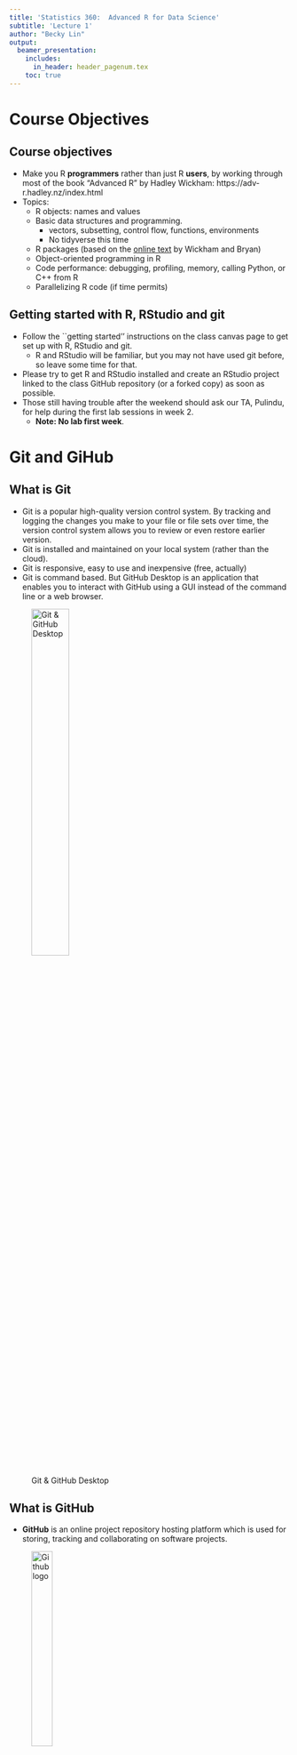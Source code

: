 ```yaml
---
title: 'Statistics 360:  Advanced R for Data Science'
subtitle: 'Lecture 1'
author: "Becky Lin"
output: 
  beamer_presentation:
    includes:
      in_header: header_pagenum.tex
    toc: true
---
```


# Course Objectives

## Course objectives

- Make you R **programmers** rather than just R **users**, by 
working through most of the book "Advanced R" by Hadley Wickham: https://adv-r.hadley.nz/index.html
- Topics:
    - R objects: names and values
    - Basic data structures and programming.
        * vectors, subsetting, control flow, functions, environments
        * No tidyverse this time
    - R packages (based on the [online text](https://r-pkgs.org) 
    by Wickham and Bryan)
    - Object-oriented programming in R
    - Code performance: debugging, profiling, memory, calling 
    Python, or C++ from R
    - Parallelizing R code (if time permits)

## Getting started with R, RStudio and git

- Follow the ``getting started'' instructions on the class canvas 
page to get set up with R, RStudio and git.
    * R and RStudio will be familiar, but you may not have used git
    before, so leave some time for that.
- Please try to get R and RStudio installed and 
create an RStudio project linked to the class GitHub 
repository (or a forked copy) as soon as possible.
- Those still having trouble after the weekend should ask our TA, Pulindu,
for help during the first lab sessions in week 2. 
    - **Note: No lab first week**.


# Git and GiHub

## What is Git

- Git is a popular high-quality version control system. By tracking and logging the changes you make to your file or file sets over time, the version control system allows you to review or even restore earlier version. 
- Git is installed and maintained on your local system (rather than the cloud). 
- Git is responsive, easy to use and inexpensive (free, actually)
- Git is command based. But GitHub Desktop is an application that enables you to interact with GitHub using a GUI instead of the command line or a web browser. 

![Git & GitHub Desktop](git-githubDesktop.png){width=40%}


## What is GitHub
  
- **GitHub** is an online project repository hosting platform which is used for storing, tracking and collaborating on software projects.

![Github logo](github.png){width=30%}


- **GitHub**, can be divided into the **Git** and the **Hub**. 
  * The ``Git" implies the version control system; atoll which allows developers to keep track of the constant revisions of their code.
  * The ``Hub" is the community of like-minded individuals who participate. It is all about the collaborative effect of the community, in reviewing, improving, and deriving new ideas from the uploaded code. 

## Why you should use GitHub

The main benefits of using Github

1. Enhanced collaboration and track changes in your code across versions. It keeps track revisions - who changed what, when and where those files are stored.  
2. Make your contribution to open-source projects. 
3. By using GitHub, you make it easier to Get Excellent documentation. 
4. Showcase your work. GitHub is the best tool for you to attract recruiters. 
5. Once you are a verified GitHub Campus Student, you could create private repos and access various developer tools from GitHub's partners.

## Git vs GitHub

![Git vs Github](Git-github.png){width=100%}

## Reading 

- Welcome, Preface and Chapters 1,2 of the text.

# R objects (ch 1 & 2)

## R objects

- In R, data structures and functions are all referred to 
as "objects".
- Objects are created with the assignment operator `<-`; e.g.,  
`x <- c(1,2,3)`.
    - The objects a user creates from the R console are contained in
    the user's workspace, called the global environment. 
    - Use `ls()` to see a list of all objects in the workspace. 
    - Use `rm(x)` to remove object `x` from the workspace.
    
## Digging deeper

* The above understanding is an over-simplification that
is usually OK, but will sometimes lead to misunderstandings
about  memory usage and when R makes copies of objects
* Object copying is a **major** source of computational overhead in R,
so it pays to understand what will trigger it.
- Reference: text, chapter 2

## Binding names and to objects

- The R code `x <- c(1,2,3)` does two things: (i) creates
an object in computer memory 
that contains the values 1, 2, 3 and (ii) "binds" that object to the 
"name" `x`.

\small

```r
# install.packages("lobstr")
library(lobstr)
x <- c(1,2,3)
ls()
obj_addr(x) # changes every time this code chunk is run
```

\normalsize

## Binding multiple names to the same object

* The following binds the name `y` to the same object
that `x` is bound to.

\small

```r
y <- x
obj_addr(y)
```

\normalsize
![Bind two names to the same object](bind2.png){width=60%} 


## Aside: Syntactic *vs* non-syntactic

* Valid, or "syntactic" names in R can consist of letters, digits, . 
and _ but should start with a letter.
* Names that start with . are hidden from directory listing with `ls()`.
* Names that start with _ or a digit are non-syntactic and will cause
an error.
* If you need to create or access a non-syntatic name, use backward
single-quotes ("backticks").

\small

```r
x <- 1
.x <- 1
`_x` <- 1
ls()
```



## Modifying causes copying

* Modifying a variable causes a copy to be made, with the
modified variable name bound to the copy.

\footnotesize

```r
x <- y <- c(1,2,3)
c(obj_addr(x),obj_addr(y))
y[[3]] <- 4 # Note: x[2] <- 10 has the same effect
c(obj_addr(x),obj_addr(y))
```
\normalsize
![Bindings after copying](bindnew.png){width=40%} 

## Tracing copying

* The `tracemem()` function marks an object so that a message is printed
whenever a copy is made.

\small

```r
x <- c(1,2,3)
tracemem(x)
x[[2]] <- 10
untracemem(x)  # remove the trace
x[[1]] <- 10
```

## More on `tracmem()`

* As the output of `tracemem()` suggests, 
the trace is on the object, not the name:

\small

```r
x <- c(1,2,3)
tracemem(x)
y <- x
c(obj_addr(x),obj_addr(y))
y[[2]] <- 10
c(obj_addr(x),obj_addr(y))
```


## Function calls

* R has a reputation for passing copies to functions, but in fact the
copy-on-modify applies to functions too:

\footnotesize

```r
f <- function(arg) { return(arg) }
x <- c(1,2,3)
y <- f(x) # no copy made, so x and y bound to same obj
c(obj_addr(x),obj_addr(y))
f <- function(arg) { arg <- 2*arg; return(arg) }
y <- f(x) # copy made
c(obj_addr(x),obj_addr(y))
```

## Lists

* List elements point to objects too:

\footnotesize


```r
l1 <- list(1, 2, 3)
c(obj_addr(l1),obj_addr(l1[[1]]),obj_addr(l1[[2]]),obj_addr(l1[[3]]))
# Note: ref(l1) will print a nicely formatted version of the above,
# but doesn't work with my slides
```


## Copy-on-modify in lists


\footnotesize

```r
l1 <- l2 <- list(1,2,3)
```

![Bindings before](listbind2.png){width=30%} 

```r
l2[[3]] <- 4
```

![Bindings after modify](listbindnew.png){width=30%} 

## Copies of lists are said to be "shallow"

* As shown above, we copy the list itself and any list **elements** that are modified. This is called a ``shallow" copy. 
* By contrast, a ``deep" copy would be a copy of all elements.

\footnotesize

```r
l1 <- list(1,2,3)
c(obj_addr(l1),obj_addr(l1[[1]]),obj_addr(l1[[2]]),obj_addr(l1[[3]]))
l1[[3]] <- 4 
c(obj_addr(l1),obj_addr(l1[[1]]),obj_addr(l1[[2]]),obj_addr(l1[[3]]))
```


## Data frames are lists with columns as list items 

\footnotesize

```r
dd <- data.frame(x=1:3,y=4:6)
c(obj_addr(dd[[1]]),obj_addr(dd[[2]]))
dd[,2] <- 7:9
c(obj_addr(dd[[1]]),obj_addr(dd[[2]])) # only changes second element
dd[1,] <- c(11,22)
c(obj_addr(dd[[1]]),obj_addr(dd[[2]])) # changes to both elements
dd[1,1] <- 111
c(obj_addr(dd[[1]]),obj_addr(dd[[2]])) # only changes first element
```

## Beware of data frame overhead

* Data frames are convenient, but the convenience comes at a cost.
    * For example, coercion to/from lists

\footnotesize

```r
dd <- data.frame(x=rnorm(100)) # try yourself with rnorm(1e7)
tracemem(dd); tracemem(dd[[1]])
dmed <- lapply(dd,median) # makes a list copy of dd 
dd[[1]] <- dd[[1]] - dmed[[1]] #  
```

##

* Fewer copies if we do the same with a list.

\footnotesize

```r
ll <- list(x=rnorm(100))
tracemem(ll); tracemem(ll[[1]])
lmed <- lapply(ll,median) # no need for a list copy
ll[[1]] <- ll[[1]] - dmed[[1]]
```


## Modify-in-place

* The text says there are two exceptions to the copy-on-modify:
    1. Modify an element of an object with one binding, or 
    2. Modify an environment.
but in my experiments, only the second applies.

\footnotesize

```r
v <- c(1,2,3) # creates object (1,2,3) and binds v to it
tracemem(v)
v[[3]] <- 4 # for me, this triggers a copy
```

##

![environments](env1.png){width=40%} ![environments](env2.png){width=40%}

\footnotesize

```r
e1 <- rlang::env(a = 1, b = 2, c = 3)
e2 <- e1
# note: can't use tracemem() on an environment
e1$c <- 4
e2$c
```

## Object size

* Use `lobstr::obj_size()` to find the size of objects.

\footnotesize

```r
obj_size(dd)
obj_size(ll)
obj_size(e1)
obj_size(e2)
```

## Recap of key functions

- `tracemem()`: tracks an object so that a message is printed whenever it is copied.
- `untracemem()`: untrack an object.
- `lobstr::ref()`: display a tree of object addresses.
- `lobstr::obj_addr()`: gives the address (in memory) of an object that a name points to.
- `lobstr::obj_size()`: Gives the size (in memory) of an object. 
